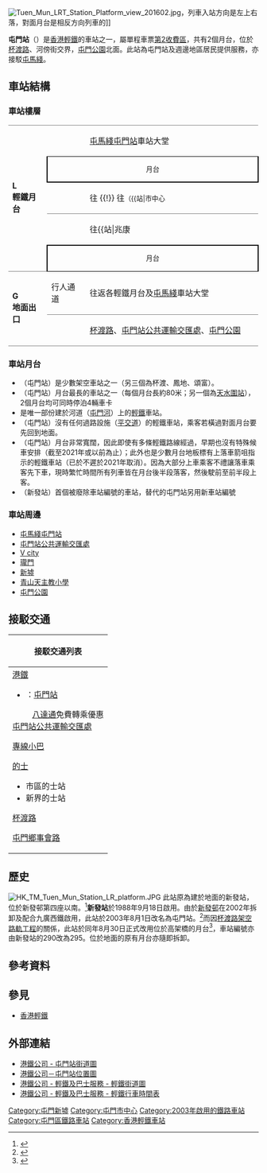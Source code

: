 {{NoteTA
|1=月台}}
{{Otheruses|屯門站 (屯馬綫)|subject=輕鐵屯門站|other=屯馬綫屯門站}}
{{not|新發地站}}
{{Pathnav|港鐵|香港輕鐵|frame=1}}
{{Infobox station
| name = 屯門
| eng_name = Tuen Mun
| linecolour = {{輕鐵顏色|505}}
| linecolour2 = {{輕鐵顏色|507}}
| linecolour3 = {{輕鐵顏色|751}}
| image = 20210413 LRT Tuen Mun Stop.jpg
| caption = 輕鐵屯門站高架月台（2021年4月）
| borough = {{HKG}}[[新界|新界]][[屯門區|屯門區]]
| address = [[杯渡路|杯渡路]]及河傍街交界
| coordinates = {{Coord|22|23|38.76|N|113|58|23.5|E|display=it|type:railwaystation}}
| elevation = 
| operator = [[香港鐵路有限公司|香港鐵路有限公司]]
| lines = {{香港輕鐵路綫|505}}{{香港輕鐵路綫|507}}{{香港輕鐵路綫|751}}
| distance = 
| platform = 2個[[側式月台|側式月台]]
| tracks = 2條
| connections = {{港铁路线标志|TML|SL}}[[屯門站_(屯馬綫)|屯門站]]、[[港鐵巴士|港鐵巴士]]、[[香港巴士|巴士]]、[[香港小巴|小巴]]
| farezone = [[輕鐵第2收費區|第2收費區]]
| structure = 架空車站
| hall = 
| depth = 
| levels = 
| interchange = 
| exits = 
| lift = 
| escalator = 
| shop = 
| architect = 
| architectural_style = 
| colour = 
| status = 使用中
| code = 295
| built = 
| opened = 2003年8月30日
| opening = 
| closed = 
| rebuilt = 
| former = 
| passengers = 
| first = {{collapsible list
 |title = 　
 |
{{香港輕鐵路綫|505}}
:往{{站|兆康||輕鐵}}：05:37
:往{{站|三聖}}：05:41<br />
{{香港輕鐵路綫|507}}
:往{{站|田景}}：05:37
:往{{站|屯門碼頭}}：05:38<br />
{{香港輕鐵路綫|751}}
:往{{站|天逸}}：05:24
:往{{站|友愛}}：05:59
}}
| last = {{collapsible list
 |title = 　
 |
{{香港輕鐵路綫|505}}
:往{{站|兆康||輕鐵}}：01:08
:往{{站|三聖}}：01:06<br />
{{香港輕鐵路綫|507}}
:往{{站|田景}}：00:59
:往{{站|屯門碼頭}}：01:08<br />
{{香港輕鐵路綫|751}}
:往{{站|天逸}}：00:42
:往{{站|友愛}}：01:24
}}
| adjacent = {{Adjacent stations|system=香港輕鐵
|line1=505|left1=市中心|right1=建安
|line2=507|left2=市中心|right2=河田
|line3=751|left3=市中心|right3=河田}}
| other_services = 
| route_map = {{Routemap|inline=yes|legend=no|map=
\\uSTRg!~lhSTRa(r)\uSTRf!~lhSTRa(l)\\~~{{rmr|Licon=U|[[建安站_(香港)|建安]]}}
\\uhSTRc2\uABZ3x2!~uSTRc2!~lhSTR3(r)\uABZ3x2!~lhSTR2(l)\uexhSTRc3\\
uhSTRc2\uABZ3+1l!~uSTRc2!~lhSTR3+1(r)\uKRZq3+1!~uSTRc4\uexSTR2+4!~uSTRq!~uSTRc4!~uexSTRc1\ueABZq+4!~uexSTRc3!~lhSTRl+4(l)\uSTRfq!~lhSTR(l)q~~{{rmr|Licon=R|{{站|河田||香港}}}}
uSTR+1!~lhSTR+1(r)\uSTR+1!~uSTR+l!~uSTRc4!~lhSTR+l(l)\uSTRq!~uSTRc4!~lhSTR(r)q\uSTRq!~uexSTRc1!~lhSTR(r)q\ueABZq+4!~lhSTR(r)q\uSTRgq!~lhSTR(r)q
uSTR!~lhKRZW(Rr)\uSTR!~lhKRZW(Ll)\WASSERq\WASSERq\WASSERq\WASSERq~~[[屯門河|屯門河]]
uSTR+BSr!~num1r\uSTR+BSl\\hKBHFaq\hSTRq\hSTRq~~{{站|屯門||西鐵綫}}
uSTR+BSr\uSTR+BSl!~num2l\\\\
uSTRg!~lhSTR(r)\uSTRf!~lhSTR(l)\\\\
uhSTRc2\uxABZg3!~lhSTR3(r)!~uSTRc2\uxABZg3!~lhSTR(l)\\\\\
uSTRfq!~lhSTR(l)q\uABZr+12!~lhSTRr+1(r)\uexSTR!~uSTR3+1!~uSTRc4\uexSTR!~uSTRc4!~lhSTR(l)\\\\\\~~{{rmr|Licon=L|{{站|市中心||香港}}}}
uSTRgq!~lhSTR(r)q\uABZr+12!~lhSTR2+r(r)\uexSTR!~uSTR2+4!~uSTRc3\uexSTR!~uSTRc3!~lhSTR(l)\\\\\\
uexhSTRc1\uxABZg+4!~uexSTRc1!~lhSTR+4(r)\uxABZg+4!~lhSTR(l)\\\\\
uSTRf!~lhSTR(r)\uSTRg!~lhSTR(l)\\\\~~{{rmr|Licon=D|{{站|杯渡}}}}
}}
}}
[[File:Tuen_Mun_LRT_Station_Platform_view_201602.jpg|thumb]]，列車入站方向是左上右落，對面月台是相反方向列車的]]

'''屯門站'''（{{lang-en|Tuen Mun Stop}}）是[[香港輕鐵|香港輕鐵]]的車站之一，屬單程車票[[輕鐵第2收費區|第2收費區]]，共有2個月台，位於[[杯渡路|杯渡路]]、河傍街交界，[[屯門公園|屯門公園]]北面。此站為屯門站及週邊地區居民提供服務，亦接駁[[屯馬綫|屯馬綫]]。

==車站結構==
===車站樓層===
{|cellspacing=0 cellpadding=3 
|-
|style="border-top:solid 1px gray;border-bottom:solid 1px gray;" width=80 rowspan=5 valign=top|'''L<br />輕鐵月台'''
|style="border-top:solid 1px gray;" width=80|{{港鐵出口|B|附=同}} 
|style="border-top:solid 1px gray;" width=450|[[屯門站_(屯馬綫)|屯馬綫屯門站]]車站大堂
|-
|style="border-top:solid 1px black;border-right:solid 2px black;border-left:solid 2px black;border-bottom:solid 2px black;font-size:smaller;" colspan=2  align=center|月台
|-
|style="border-bottom:solid 1px gray;"|
|style="border-bottom:solid 1px gray;"|{{split text|{{月台編號|LR|2}} {{香港輕鐵路綫|505}} 往{{站|三聖}} {{!}} {{香港輕鐵路綫|507}} 往{{站|屯門碼頭}} {{!}} {{香港輕鐵路綫|751}} 往{{站|友愛}}<small>（{{站|市中心||香港}}）</small>|{{arrow|R}}}}
|-
|{{arrow|L}}
|{{月台編號|LR|1}} {{香港輕鐵路綫|505}} 往{{站|兆康||輕鐵}}<small>（{{站|建安||香港}}）</small> {{!}} {{香港輕鐵路綫|507}} 往{{站|田景}} {{!}} {{香港輕鐵路綫|751}} 往{{站|天逸}}<small>（{{站|河田||香港}}）
|-
|style="border-top:solid 2px black;border-right:solid 2px black;border-left:solid 2px black;border-bottom:solid 1px black;font-size:smaller;" colspan=2 align=center|月台
|-
|style="border-bottom:solid 1px gray;" rowspan=2 valign=top|'''G<br />地面出口'''
|style="border-bottom:solid 1px gray;"|行人通道
|style="border-bottom:solid 1px gray;"|往返各輕鐵月台及[[屯馬綫|屯馬綫]]車站大堂
|-
|style="border-bottom:solid 1px gray;"|{{出}}
|style="border-bottom:solid 1px gray;"|[[杯渡路|杯渡路]]、[[屯門站公共運輸交匯處|屯門站公共運輸交匯處]]、[[屯門公園|屯門公園]]
|}

===車站月台===
*（屯門站）是少數架空車站之一（另三個為杯渡、鳳地、頌富）。
*（屯門站）月台最長的車站之一（每個月台長約80米；另一個為[[天水圍站_(輕鐵)|天水圍站]]），2個月台均可同時停泊4輛車卡
*是唯一部份建於河道（[[屯門河|屯門河]]）上的[[香港輕鐵|輕鐵]]車站。
*（屯門站）沒有任何過路設施（[[平交道|平交道]]）的輕鐵車站，乘客若橫過對面月台要先回到地面。
*（屯門站）月台非常寬闊，因此即使有多條輕鐵路線經過，早期也沒有特殊候車安排（截至2021年或以前為止）；此外也是少數月台地板標有上落車箭咀指示的輕鐵車站（已於不遲於2021年取消）。因為大部分上車乘客不禮讓落車乘客先下車，現時繁忙時間所有列車皆在月台後半段落客，然後駛前至前半段上客。
*（新發站）首個被廢除車站編號的車站，替代的屯門站另用新車站編號

===車站周邊===
*[[屯馬綫|屯馬綫]][[屯門站_(屯馬綫)|屯門站]]
*[[屯門站公共運輸交匯處|屯門站公共運輸交匯處]]
*[[V_city|V city]]
*[[瓏門|瓏門]]
*[[新墟|新墟]]
*[[青山天主教小學|青山天主教小學]]
*[[屯門公園|屯門公園]]

==接駁交通==
{| class="mw-collapsible mw-collapsed wikitable" style="background:white; margin: 0 auto; width: auto;" 
! 接駁交通列表
|-
|
;[[港鐵|港鐵]]
*{{港鐵路線標誌|TML}}：[[屯門站_(屯馬綫)|屯門站]]
:[[八達通|八達通]]免費轉乘優惠
;[[屯門站公共運輸交匯處|屯門站公共運輸交匯處]]
{{港鐵巴士簡單列表|506_s|K52|K52A|K52S|K53}}
{{九龍新界巴士簡單列表|60M|263|263A|263C|B3M}}
{{大嶼山巴士簡單列表|A33X|R33}}
{{過海隧道巴士簡單列表|961|961P}}
;[[香港小巴|專線小巴]]
{{新界專線小巴簡單列表|width=98%|40|42|43|44A|44B|45}}
;[[香港的士|的士]]
*市區的士站
*新界的士站
;[[杯渡路|杯渡路]]
{{港鐵巴士簡單列表|506|K53|K58}}
;[[屯門鄉事會路|屯門鄉事會路]]
{{九龍新界巴士簡單列表|62X}}
{{港鐵巴士簡單列表|K51}}
{{大嶼山巴士簡單列表|A33X}}
|}

==歷史==
[[File:HK_TM_Tuen_Mun_Station_LR_platform.JPG|thumb]]
此站原為建於地面的新發站，位於新發邨第四座以南。<ref>{{cite book |title=香港街與地方 |year=1996 |edition=第四版 |pages=第97頁EM格 |author=[[地政總署|地政總署]][[測繪處|測繪處]]}}</ref>'''新發站'''於1988年9月18日啟用。由於[[新發邨|新發邨]]在2002年拆卸及配合九廣西鐵啟用，此站於2003年8月1日改名為屯門站。<ref>{{cite web|url=http://www.lrticsc.hk/6.Issue/HL200308.htm|title=四輕鐵站改新名|work=輕鐵快訊|date=2003年8月 第一百七十一期|language=zh-hant|accessdate=2012-05-21|archive-date=2015-06-05|archive-url=https://web.archive.org/web/20150605020725/http://www.lrticsc.hk/6.Issue/HL200308.htm|dead-url=no}}</ref>而因[[輕鐵杯渡路架空路軌工程|杯渡路架空路軌工程]]的關係，此站於同年8月30日正式改用位於高架橋的月台<ref>{{cite web|url=http://www.lrticsc.hk/6.Issue/HL200309.htm|title=輕鐵杯渡路高架橋 正式啟用|work=輕鐵快訊|date=2003年9月 第一百七十二期|language=zh-hant|accessdate=2012-05-21|archive-date=2015-06-05|archive-url=https://web.archive.org/web/20150605015716/http://www.lrticsc.hk/6.Issue/HL200309.htm|dead-url=no}}</ref>，車站編號亦由新發站的290改為295。位於地面的原有月台亦隨即拆卸。

==參考資料==
{{reflist}}

==參見==
*[[香港輕鐵|香港輕鐵]]

==外部連結==
*[http://www.mtr.com.hk/archive/ch/services/maps/tum.pdf 港鐵公司 - 屯門站街道圖] {{Wayback|url=http://www.mtr.com.hk/archive/ch/services/maps/tum.pdf |date=20150211163453 }}
* [http://www.mtr.com.hk/archive/ch/services/layouts/tum.pdf 港鐵公司－屯門站位置圖] {{Wayback|url=http://www.mtr.com.hk/archive/ch/services/layouts/tum.pdf |date=20150211162636 }}
*[http://www.mtr.com.hk/archive/ch/services/maps/04.gif 港鐵公司 - 輕鐵及巴士服務 - 輕鐵街道圖] {{Wayback|url=http://www.mtr.com.hk/archive/ch/services/maps/04.gif |date=20160304095050 }}
*[http://www.mtr.com.hk/chi/lr_bus/schedule/schedule_index.html 港鐵公司 - 輕鐵及巴士服務 - 輕鐵行車時間表] {{Wayback|url=http://www.mtr.com.hk/chi/lr_bus/schedule/schedule_index.html |date=20081029002605 }}
{{香港輕鐵505綫}}
{{香港輕鐵507綫}}
{{香港輕鐵751綫}}
{{港鐵車站|LRT}}

[[Category:屯門新墟|Category:屯門新墟]]
[[Category:屯門市中心|Category:屯門市中心]]
[[Category:2003年啟用的鐵路車站|Category:2003年啟用的鐵路車站]]
[[Category:屯門區鐵路車站|Category:屯門區鐵路車站]]
[[Category:香港輕鐵車站|Category:香港輕鐵車站]]